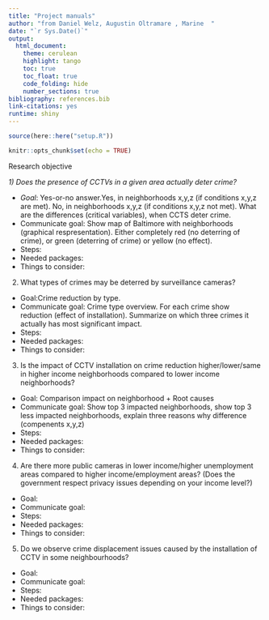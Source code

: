 ```yaml
---
title: "Project manuals"
author: "from Daniel Welz, Augustin Oltramare , Marine  "
date: "`r Sys.Date()`"
output:
  html_document:
    theme: cerulean
    highlight: tango
    toc: true
    toc_float: true
    code_folding: hide
    number_sections: true
bibliography: references.bib
link-citations: yes
runtime: shiny
---
```


```r
source(here::here("setup.R"))
```

```r
knitr::opts_chunk$set(echo = TRUE)
```

Research objective

*1)  Does the presence of CCTVs in a given area actually deter crime?*

* *Goal*: Yes-or-no answer.Yes, in neighborhoods x,y,z (if conditions x,y,z are met). No, in neighborhoods x,y,z (if conditions x,y,z not met). What are the differences (critical variables), when CCTS deter crime.  
* Communicate goal: Show map of Baltimore with neighborhoods (graphical respresentation). Either completely red (no deterring of crime), or green (deterring of crime) or yellow (no effect).
* Steps: 
* Needed packages: 
* Things to consider: 


2)  What types of crimes may be deterred by surveillance cameras?

* Goal:Crime reduction by type. 
* Communicate goal: Crime type overview. For each crime show reduction (effect of installation). Summarize on which three crimes it actually has most significant impact. 
* Steps: 
* Needed packages: 
* Things to consider: 


3)  Is the impact of CCTV installation on crime reduction higher/lower/same in higher income neighborhoods compared to lower income
    neighborhoods?
    
* Goal: Comparison impact on neighborhood + Root causes
* Communicate goal: Show top 3 impacted neighborhoods, show top 3 less impacted neighborhoods, explain three reasons why difference (compenents x,y,z)
* Steps: 
* Needed packages: 
* Things to consider: 

4)  Are there more public cameras in lower income/higher unemployment areas compared to higher income/employment areas? (Does the government         respect privacy issues depending on your income level?) 

* Goal:
* Communicate goal: 
* Steps: 
* Needed packages: 
* Things to consider: 


5)  Do we observe crime displacement issues caused by the installation of CCTV in some neighbourhoods?

* Goal:
* Communicate goal: 
* Steps: 
* Needed packages: 
* Things to consider: 

